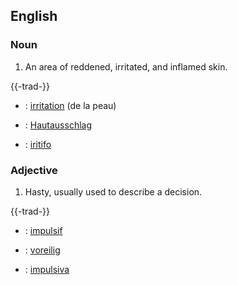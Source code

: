 ==English==

===Noun===
#An area of reddened, irritated, and inflamed skin.

{{-trad-}}

* {{fr}} : [[irritation]] (de la peau)
* {{de}} : [[Hautausschlag]]
* {{io}} : [[iritar|iritifo]]

===Adjective===
#Hasty, usually used to describe a decision.

{{-trad-}}

* {{fr}} : [[impulsif]]
* {{de}} : [[voreilig]]
* {{io}} : [[impulsiva]]